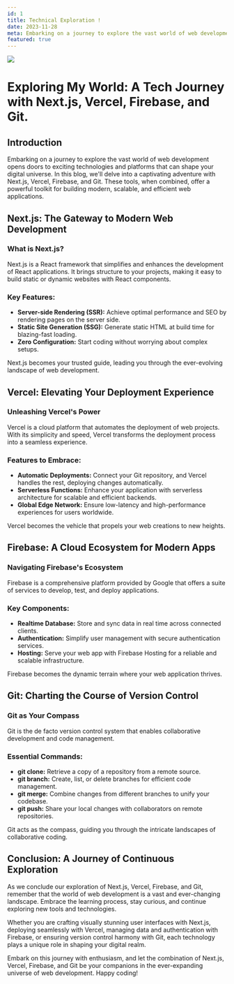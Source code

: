 ```yaml
---
id: 1
title: Technical Exploration ! 
date: 2023-11-28
meta: Embarking on a journey to explore the vast world of web development opens doors to exciting technologies and platforms that can shape your digital universe. In this blog, we'll delve into ...
featured: true
---
```


<img src="/banner/banner-1.png" height={100} className="shadow-md rounded-lg h-50 w-50"/>

# Exploring My World: A Tech Journey with Next.js, Vercel, Firebase, and Git.

## Introduction

Embarking on a journey to explore the vast world of web development opens doors to exciting technologies and platforms that can shape your digital universe. In this blog, we'll delve into a captivating adventure with Next.js, Vercel, Firebase, and Git. These tools, when combined, offer a powerful toolkit for building modern, scalable, and efficient web applications.

## Next.js: The Gateway to Modern Web Development

### What is Next.js?

Next.js is a React framework that simplifies and enhances the development of React applications. It brings structure to your projects, making it easy to build static or dynamic websites with React components.

### Key Features:

- **Server-side Rendering (SSR):** Achieve optimal performance and SEO by rendering pages on the server side.
- **Static Site Generation (SSG):** Generate static HTML at build time for blazing-fast loading.
- **Zero Configuration:** Start coding without worrying about complex setups.

Next.js becomes your trusted guide, leading you through the ever-evolving landscape of web development.

## Vercel: Elevating Your Deployment Experience

### Unleashing Vercel's Power

Vercel is a cloud platform that automates the deployment of web projects. With its simplicity and speed, Vercel transforms the deployment process into a seamless experience.

### Features to Embrace:

- **Automatic Deployments:** Connect your Git repository, and Vercel handles the rest, deploying changes automatically.
- **Serverless Functions:** Enhance your application with serverless architecture for scalable and efficient backends.
- **Global Edge Network:** Ensure low-latency and high-performance experiences for users worldwide.

Vercel becomes the vehicle that propels your web creations to new heights.

## Firebase: A Cloud Ecosystem for Modern Apps

### Navigating Firebase's Ecosystem

Firebase is a comprehensive platform provided by Google that offers a suite of services to develop, test, and deploy applications.

### Key Components:

- **Realtime Database:** Store and sync data in real time across connected clients.
- **Authentication:** Simplify user management with secure authentication services.
- **Hosting:** Serve your web app with Firebase Hosting for a reliable and scalable infrastructure.

Firebase becomes the dynamic terrain where your web application thrives.

## Git: Charting the Course of Version Control

### Git as Your Compass

Git is the de facto version control system that enables collaborative development and code management.

### Essential Commands:

- **git clone:** Retrieve a copy of a repository from a remote source.
- **git branch:** Create, list, or delete branches for efficient code management.
- **git merge:** Combine changes from different branches to unify your codebase.
- **git push:** Share your local changes with collaborators on remote repositories.

Git acts as the compass, guiding you through the intricate landscapes of collaborative coding.

## Conclusion: A Journey of Continuous Exploration

As we conclude our exploration of Next.js, Vercel, Firebase, and Git, remember that the world of web development is a vast and ever-changing landscape. Embrace the learning process, stay curious, and continue exploring new tools and technologies.

Whether you are crafting visually stunning user interfaces with Next.js, deploying seamlessly with Vercel, managing data and authentication with Firebase, or ensuring version control harmony with Git, each technology plays a unique role in shaping your digital realm.

Embark on this journey with enthusiasm, and let the combination of Next.js, Vercel, Firebase, and Git be your companions in the ever-expanding universe of web development. Happy coding!
